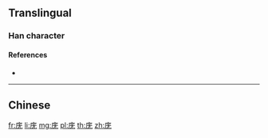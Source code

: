 {{character info/new}}
{{also|廡}}
==Translingual==

===Han character===
{{Han char|rn=53|rad=广|as=04|sn=7|four=|canj=IMKU|ids=⿸广无}}

====References====
* {{Han ref|kx=0344.051|hdz=20873.190|uh=5E91|ud=24209}}

----

==Chinese==
{{zh-see|廡}}

[[fr:庑]]
[[li:庑]]
[[mg:庑]]
[[pl:庑]]
[[th:庑]]
[[zh:庑]]